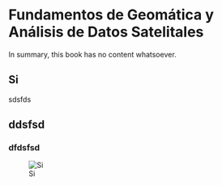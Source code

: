# Fundamentos de Geomática y Análisis de Datos Satelitales
In summary, this book has no content whatsoever.

## Si 

sdsfds

## ddsfsd

### dfdsfsd



![Si](foo/02-01-terminal.png){#fig-02-01}

